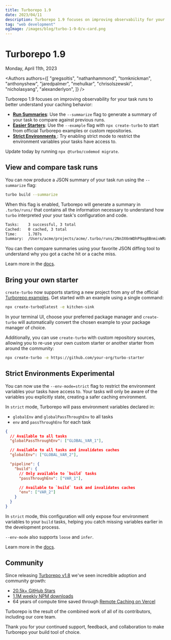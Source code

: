 ```yaml
---
title: Turborepo 1.9
date: 2023/04/11
description: Turborepo 1.9 focuses on improving observability for your task runs to better understand your caching behavior.
tag: "web development"
ogImage: /images/blog/turbo-1-9-0/x-card.png
---
```


# Turborepo 1.9


<Date>Monday, April 11th, 2023</Date>

<Authors
  authors={[
    "gregsoltis",
    "nathanhammond",
    "tomknickman",
    "anthonyshew",
    "jaredpalmer",
    "mehulkar",
    "chrisolszewski",
    "nicholasyang",
    "alexanderlyon",
  ]}
/>

Turborepo 1.9 focuses on improving observability for your task runs to better understand your caching behavior:

- [**Run Summaries**](#view-and-compare-task-runs): Use the `--summarize` flag to generate a summary of your task to compare against previous runs.
- [**Easier Starters**](#bring-your-own-starter): Use the `--example` flag with `npx create-turbo` to start from official Turborepo examples or custom repositories.
- [**Strict Environments** <ExperimentalBadge isLink={false} />](#strict-environments): Try enabling strict mode to restrict the environment variables your tasks have access to.

Update today by running `npx @turbo/codemod migrate`.

## View and compare task runs

You can now produce a JSON summary of your task run using the `--summarize` flag:

```bash
turbo build --summarize
```

When this flag is enabled, Turborepo will generate a summary in `.turbo/runs/` that contains all the information necessary to understand how `turbo` interpreted your your task's configuration and code.

```bash
Tasks:    3 successful, 3 total
Cached:   0 cached, 3 total
Time:     1.707s
Summary:  /Users/acme/projects/acme/.turbo/runs/2Nn3X6nWDhP9ag8BnmivWRxHpHC.json
```

You can then compare summaries using your favorite JSON diffing tool to understand why you got a cache hit or a cache miss.

Learn more in the [docs](/repo/docs/reference/command-line-reference/run#--summarize).

## Bring your own starter

`create-turbo` now supports starting a new project from any of the official [Turborepo examples](https://github.com/vercel/turbo/tree/main/examples). Get started with an example using a single command:

```bash
npx create-turbo@latest -e kitchen-sink
```

In your terminal UI, choose your preferred package manager and `create-turbo` will automatically convert the chosen example to your package manager of choice.

Additionally, you can use `create-turbo` with custom repository sources, allowing you to re-use your own custom starter or another starter from around the community:

```bash
npx create-turbo -e https://github.com/your-org/turbo-starter
```

## Strict Environments <ExperimentalBadge>Experimental</ExperimentalBadge>

You can now use the `--env-mode=strict` flag to restrict the environment variables your tasks have access to. Your tasks will only be aware of the variables you explicitly state, creating a safer caching environment.

In `strict` mode, Turborepo will pass environment variables declared in:

- `globalEnv` and `globalPassThroughEnv` to all tasks
- `env` and `passThroughEnv` for each task

```json
{
  // Available to all tasks
  "globalPassThroughEnv": ["GLOBAL_VAR_1"],

  // Available to all tasks and invalidates caches
  "globalEnv": ["GLOBAL_VAR_2"],

  "pipeline": {
    "build": {
      // Only available to `build` tasks
      "passThroughEnv": ["VAR_1"],

      // Available to `build` task and invalidates caches
      "env": ["VAR_2"]
    }
  }
}
```

In `strict` mode, this configuration will only expose four environment variables to your `build` tasks, helping you catch missing variables earlier in the development process.

`--env-mode` also supports `loose` and `infer`.

Learn more in the [docs](/repo/docs/reference/command-line-reference/run#--env-mode).

## Community

Since releasing [Turborepo v1.8](/blog/turbo-1-8-0) we've seen incredible adoption and community growth:

- [20.5k+ GitHub Stars](https://github.com/vercel/turbo)
- [1.1M weekly NPM downloads](https://www.npmjs.com/package/turbo)
- 64 years of compute time saved through [Remote Caching on Vercel](https://vercel.com/docs/concepts/monorepos/remote-caching)

Turborepo is the result of the combined work of all of its contributors, including our core team.

Thank you for your continued support, feedback, and collaboration to make Turborepo your build tool of choice.
